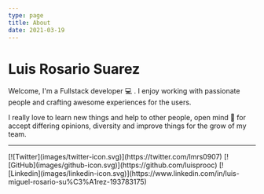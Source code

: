 ```yaml
---
type: page
title: About
date: 2021-03-19
---
```

# Luis Rosario Suarez

Welcome, I'm a Fullstack developer 💻 . I enjoy working with passionate people and crafting awesome experiences for the users.

I really love to learn new things and help to other people, open mind <span>🧠 </span>for accept differing opinions, 
diversity and improve things for the grow of my team.

---

<div className='home-social-media'>
  [![Twitter](images/twitter-icon.svg)](https://twitter.com/lmrs0907)
  [![GitHub](images/github-icon.svg)](https://github.com/luisprooc)
  [![Linkedin](images/linkedin-icon.svg)](https://www.linkedin.com/in/luis-miguel-rosario-su%C3%A1rez-193783175)
</div>
